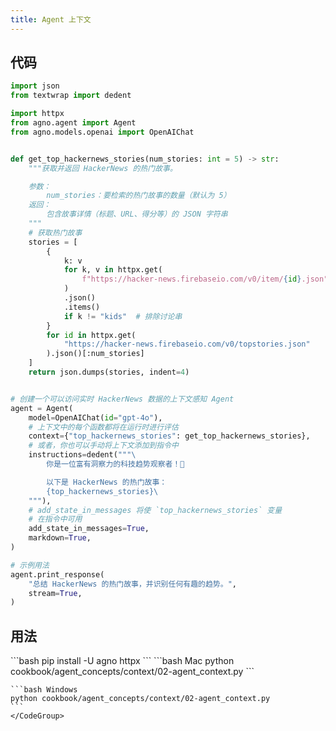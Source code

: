 ```yaml
---
title: Agent 上下文
---
```


## 代码

```python cookbook/agent_concepts/context/02-agent_context.py
import json
from textwrap import dedent

import httpx
from agno.agent import Agent
from agno.models.openai import OpenAIChat


def get_top_hackernews_stories(num_stories: int = 5) -> str:
    """获取并返回 HackerNews 的热门故事。

    参数：
        num_stories：要检索的热门故事的数量（默认为 5）
    返回：
        包含故事详情（标题、URL、得分等）的 JSON 字符串
    """
    # 获取热门故事
    stories = [
        {
            k: v
            for k, v in httpx.get(
                f"https://hacker-news.firebaseio.com/v0/item/{id}.json"
            )
            .json()
            .items()
            if k != "kids"  # 排除讨论串
        }
        for id in httpx.get(
            "https://hacker-news.firebaseio.com/v0/topstories.json"
        ).json()[:num_stories]
    ]
    return json.dumps(stories, indent=4)


# 创建一个可以访问实时 HackerNews 数据的上下文感知 Agent
agent = Agent(
    model=OpenAIChat(id="gpt-4o"),
    # 上下文中的每个函数都将在运行时进行评估
    context={"top_hackernews_stories": get_top_hackernews_stories},
    # 或者，你也可以手动将上下文添加到指令中
    instructions=dedent("""\
        你是一位富有洞察力的科技趋势观察者！📰

        以下是 HackerNews 的热门故事：
        {top_hackernews_stories}\
    """),
    # add_state_in_messages 将使 `top_hackernews_stories` 变量
    # 在指令中可用
    add_state_in_messages=True,
    markdown=True,
)

# 示例用法
agent.print_response(
    "总结 HackerNews 的热门故事，并识别任何有趣的趋势。",
    stream=True,
)
```

## 用法

<Steps>
  <Snippet file="create-venv-step.mdx" />

  <Step title="安装库">
    ```bash
    pip install -U agno httpx
    ```
  </Step>

  <Step title="运行示例">
    <CodeGroup>
    ```bash Mac
    python cookbook/agent_concepts/context/02-agent_context.py
    ```

    ```bash Windows
    python cookbook/agent_concepts/context/02-agent_context.py
    ```
    </CodeGroup>
  </Step>
</Steps>